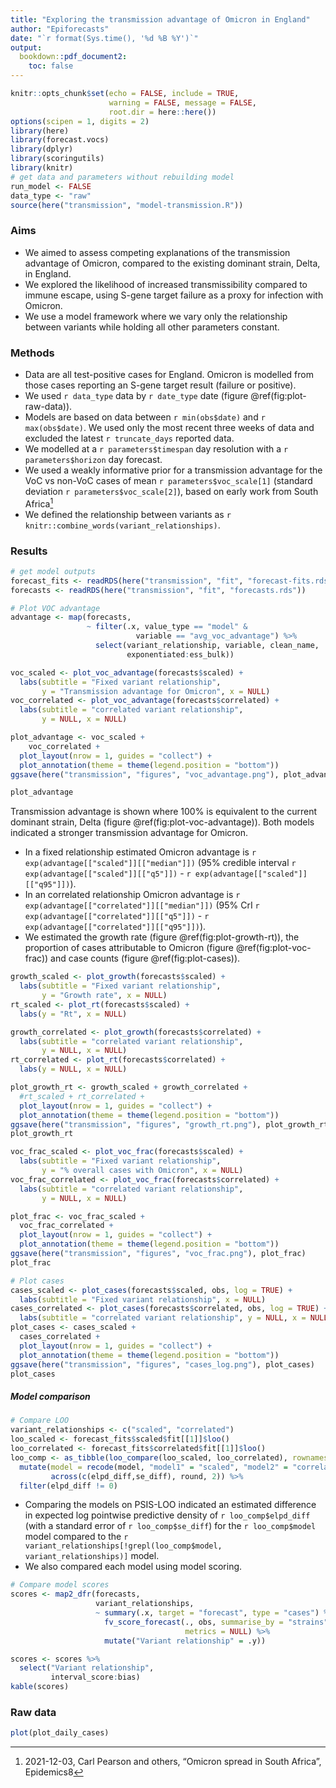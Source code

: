 ```yaml
---
title: "Exploring the transmission advantage of Omicron in England"
author: "Epiforecasts"
date: "`r format(Sys.time(), '%d %B %Y')`"
output:
  bookdown::pdf_document2:
    toc: false
---
```


```r
knitr::opts_chunk$set(echo = FALSE, include = TRUE, 
                      warning = FALSE, message = FALSE,
                      root.dir = here::here())
options(scipen = 1, digits = 2)
library(here)
library(forecast.vocs)
library(dplyr)
library(scoringutils)
library(knitr)
# get data and parameters without rebuilding model
run_model <- FALSE
data_type <- "raw"
source(here("transmission", "model-transmission.R"))
```
### Aims {-}
- We aimed to assess competing explanations of the transmission advantage of Omicron, compared to the existing dominant strain, Delta, in England. 
- We explored the likelihood of increased transmissibility compared to immune escape, using S-gene target failure as a proxy for infection with Omicron.
- We use a model framework where we vary only the relationship between variants while holding all other parameters constant.

### Methods {-}

- Data are all test-positive cases for England. Omicron is modelled from those cases reporting an S-gene target result (failure or positive).
- We used `r data_type` data by `r date_type` date (figure \@ref(fig:plot-raw-data)).
- Models are based on data between `r min(obs$date)` and `r max(obs$date)`. We used only the most recent three weeks of data and excluded the latest `r truncate_days` reported data. 
- We modelled at a `r parameters$timespan` day resolution with a `r parameters$horizon` day forecast. 
- We used a weakly informative prior for a transmission advantage for the VoC vs non-VoC cases of mean `r parameters$voc_scale[1]` (standard deviation `r parameters$voc_scale[2]`), based on early work from South Africa^[2021-12-03, Carl Pearson and others, "Omicron spread in South Africa", Epidemics8]
- We defined the relationship between variants as `r knitr::combine_words(variant_relationships)`.


### Results {-}
```r
# get model outputs
forecast_fits <- readRDS(here("transmission", "fit", "forecast-fits.rds"))
forecasts <- readRDS(here("transmission", "fit", "forecasts.rds"))
```


```r
# Plot VOC advantage
advantage <- map(forecasts,
                 ~ filter(.x, value_type == "model" &
                            variable == "avg_voc_advantage") %>%
                   select(variant_relationship, variable, clean_name, 
                          exponentiated:ess_bulk))

voc_scaled <- plot_voc_advantage(forecasts$scaled) +
  labs(subtitle = "Fixed variant relationship", 
       y = "Transmission advantage for Omicron", x = NULL)
voc_correlated <- plot_voc_advantage(forecasts$correlated) +
  labs(subtitle = "correlated variant relationship", 
       y = NULL, x = NULL)

plot_advantage <- voc_scaled +
    voc_correlated +
  plot_layout(nrow = 1, guides = "collect") +
  plot_annotation(theme = theme(legend.position = "bottom"))
ggsave(here("transmission", "figures", "voc_advantage.png"), plot_advantage)

plot_advantage

```

Transmission advantage is shown where 100% is equivalent to the current dominant strain, Delta (figure \@ref(fig:plot-voc-advantage)). Both models indicated a stronger transmission advantage for Omicron. 

- In a fixed relationship estimated Omicron advantage is `r exp(advantage[["scaled"]][["median"]])` (95% credible interval `r exp(advantage[["scaled"]][["q5"]])` - `r exp(advantage[["scaled"]][["q95"]])`). 
- In an correlated relationship Omicron advantage is `r exp(advantage[["correlated"]][["median"]])` (95% CrI `r exp(advantage[["correlated"]][["q5"]])` - `r exp(advantage[["correlated"]][["q95"]])`).
- We estimated the growth rate (figure \@ref(fig:plot-growth-rt)), the proportion of cases attributable to Omicron (figure \@ref(fig:plot-voc-frac)) and case counts (figure \@ref(fig:plot-cases)).


```r
growth_scaled <- plot_growth(forecasts$scaled) +
  labs(subtitle = "Fixed variant relationship", 
       y = "Growth rate", x = NULL)
rt_scaled <- plot_rt(forecasts$scaled) +
  labs(y = "Rt", x = NULL)

growth_correlated <- plot_growth(forecasts$correlated) +
  labs(subtitle = "correlated variant relationship", 
       y = NULL, x = NULL)
rt_correlated <- plot_rt(forecasts$correlated) +
  labs(y = NULL, x = NULL)

plot_growth_rt <- growth_scaled + growth_correlated +
  #rt_scaled + rt_correlated +
  plot_layout(nrow = 1, guides = "collect") +
  plot_annotation(theme = theme(legend.position = "bottom"))
ggsave(here("transmission", "figures", "growth_rt.png"), plot_growth_rt)
plot_growth_rt

```

```r
voc_frac_scaled <- plot_voc_frac(forecasts$scaled) +
  labs(subtitle = "Fixed variant relationship", 
       y = "% overall cases with Omicron", x = NULL)
voc_frac_correlated <- plot_voc_frac(forecasts$correlated) +
  labs(subtitle = "correlated variant relationship", 
       y = NULL, x = NULL)

plot_frac <- voc_frac_scaled +
  voc_frac_correlated +
  plot_layout(nrow = 1, guides = "collect") +
  plot_annotation(theme = theme(legend.position = "bottom"))
ggsave(here("transmission", "figures", "voc_frac.png"), plot_frac)
plot_frac

``` 

```r
# Plot cases
cases_scaled <- plot_cases(forecasts$scaled, obs, log = TRUE) +
  labs(subtitle = "Fixed variant relationship", x = NULL)
cases_correlated <- plot_cases(forecasts$correlated, obs, log = TRUE) +
  labs(subtitle = "correlated variant relationship", y = NULL, x = NULL)
plot_cases <- cases_scaled +
  cases_correlated +
  plot_layout(nrow = 1, guides = "collect") +
  plot_annotation(theme = theme(legend.position = "bottom"))
ggsave(here("transmission", "figures", "cases_log.png"), plot_cases)
plot_cases

```


##### Model comparison {-}

```r
# Compare LOO
variant_relationships <- c("scaled", "correlated")
loo_scaled <- forecast_fits$scaled$fit[[1]]$loo()
loo_correlated <- forecast_fits$correlated$fit[[1]]$loo()
loo_comp <- as_tibble(loo_compare(loo_scaled, loo_correlated), rownames = "model") %>%
  mutate(model = recode(model, "model1" = "scaled", "model2" = "correlated"),
         across(c(elpd_diff,se_diff), round, 2)) %>%
  filter(elpd_diff != 0)

```

- Comparing the models on PSIS-LOO indicated an estimated difference in expected log pointwise predictive density of `r loo_comp$elpd_diff` (with a standard error of `r loo_comp$se_diff`) for the `r loo_comp$model` model compared to the `r variant_relationships[!grepl(loo_comp$model, variant_relationships)]` model. 
- We also compared each model using model scoring.

```r
# Compare model scores
scores <- map2_dfr(forecasts,
                   variant_relationships,
                   ~ summary(.x, target = "forecast", type = "cases") %>%
                     fv_score_forecast(., obs, summarise_by = "strains",
                                       metrics = NULL) %>%
                     mutate("Variant relationship" = .y))

scores <- scores %>%
  select("Variant relationship", 
         interval_score:bias)
kable(scores)

```
\newpage

### Raw data {-}

```r
plot(plot_daily_cases)
```
